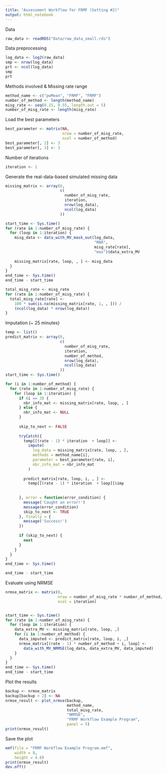 ```yaml
---
title: "Assessment Workflow for FRMF (Setting #2)"
output: html_notebook
---
```


Data

```r
raw_data <- readRDS("Data/raw_data_small.rds")
```

Data preprocessing

```r
log_data <- log2(raw_data)
smp <- nrow(log_data)
prt <- ncol(log_data)
smp
prt
```

Methods involved & Missing rate range

```r

method_name <- c("pwMean", "FRMF", "FRMF")
number_of_method <- length(method_name)
misg_rate <- seq(0.15, 0.55, length.out = 5)
number_of_misg_rate <- length(misg_rate)

```

Load the best parameters

```r

best_parameter <- matrix(NA,
                         nrow = number_of_misg_rate,
                         ncol = number_of_method)
best_parameter[, 2] <- 3
best_parameter[, 3] <- 3

```

Number of iterations

```r

iteration <- 1

```

Generate the real-data-based simulated missing data

```r

missing_matrix <- array(0,
                        c(
                          number_of_misg_rate,
                          iteration,
                          nrow(log_data),
                          ncol(log_data)
                        ))

start_time <- Sys.time()
for (rate in 1:number_of_misg_rate) {
  for (loop in 1:iteration) {
    misg_data <- data_with_MV_mask_out(log_data,
                                       "MAR",
                                       misg_rate[rate],
                                       "max")$data_extra_MV
    
    missing_matrix[rate, loop, , ] <- misg_data
  }
}
end_time <- Sys.time()
end_time - start_time

```


```r
total_misg_rate <- misg_rate
for (rate in 1:number_of_misg_rate) {
  total_misg_rate[rate] <-
    100 * sum(is.na(missing_matrix[rate, 1, , ])) /
    (ncol(log_data) * nrow(log_data))
}
```


Imputation (~ 25 minutes)

```r
temp <- list()
predict_matrix <- array(0,
                        c(
                          number_of_misg_rate,
                          iteration,
                          number_of_method,
                          nrow(log_data),
                          ncol(log_data)
                        ))
start_time <- Sys.time()

for (i in 1:number_of_method) {
  for (rate in 1:number_of_misg_rate) {
    for (loop in 1:iteration) {
      if (i == 3) {
        nbr_info_mat <- missing_matrix[rate, loop, , ]
      } else {
        nbr_info_mat <- NULL
      }
      
      skip_to_next <- FALSE
      
      tryCatch({
        temp[[(rate - 1) * iteration  + loop]] <-
          impute(
            log_data = missing_matrix[rate, loop, , ],
            methods = method_name[i],
            parameter = best_parameter[rate, i],
            nbr_info_mat = nbr_info_mat
          )
        
        predict_matrix[rate, loop, i, , ] <-
          temp[[(rate - 1) * iteration  + loop]]$imp
        
        
      }, error = function(error_condition) {
        message('Caught an error!')
        message(error_condition)
        skip_to_next <- TRUE
      }, finally = {
        message('Success!')
      })
      
      if (skip_to_next) {
        next
      }
    }
  }
}
end_time <- Sys.time()

end_time - start_time

```

Evaluate using NRMSE

```r
nrmse_matrix <- matrix(0,
                       nrow = number_of_misg_rate * number_of_method,
                       ncol = iteration)


start_time <- Sys.time()
for (rate in 1:number_of_misg_rate) {
  for (loop in 1:iteration) {
    data_extra_MV <- missing_matrix[rate, loop, ,]
    for (i in 1:number_of_method) {
      data_imputed <- predict_matrix[rate, loop, i, ,]
      nrmse_matrix[(rate - 1) * number_of_method + i, loop] <-
        data_with_MV_NRMSE(log_data, data_extra_MV, data_imputed)
    }
  }
}
end_time <- Sys.time()
end_time - start_time
```

Plot the results

```r
backup <- nrmse_matrix
backup[backup > 2] <- NA
nrmse_result <- plot_nrmse(backup,
                           method_name,
                           total_misg_rate,
                           "NRMSE",
                           "FRMF Workflow Example Program",
                           panel = 5)
print(nrmse_result)
```

Save the plot

```r
emf(file = "FRMF Workflow Example Program.emf",
    width = 8,
    height = 4.8)
print(nrmse_result)
dev.off()
```

